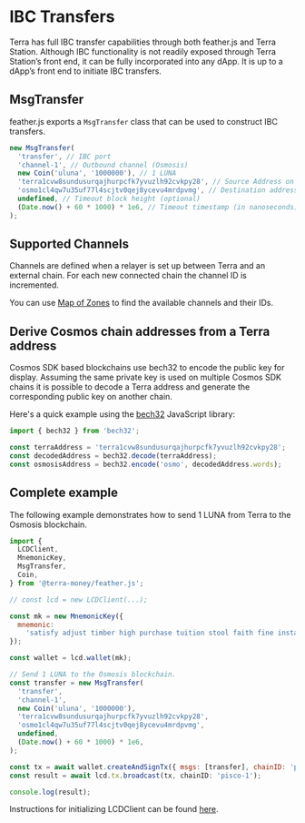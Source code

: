 # IBC Transfers

Terra has full IBC transfer capabilities through both feather.js and Terra Station. Although IBC functionality is not readily exposed through Terra Station’s front end, it can be fully incorporated into any dApp. It is up to a dApp’s front end to initiate IBC transfers.

## MsgTransfer

feather.js exports a `MsgTransfer` class that can be used to construct IBC transfers.

```js
new MsgTransfer(
  'transfer', // IBC port
  'channel-1', // Outbound channel (Osmosis)
  new Coin('uluna', '1000000'), // 1 LUNA
  'terra1cvw8sundusurqajhurpcfk7yvuzlh92cvkpy28', // Source Address on Terra
  'osmo1cl4qw7u35uf77l4scjtv0qej8ycevu4mrdpvmg', // Destination address on Osmosis
  undefined, // Timeout block height (optional)
  (Date.now() + 60 * 1000) * 1e6, // Timeout timestamp (in nanoseconds) relative to the current block timestamp.
);
```

## Supported Channels

Channels are defined when a relayer is set up between Terra and an external chain. For each new connected chain the channel ID is incremented.

You can use [Map of Zones](https://mapofzones.com/zone?period=24&source=phoenix-1&tableOrderBy=success&tableOrderSort=desc&testnet=false) to find the available channels and their IDs.

## Derive Cosmos chain addresses from a Terra address

Cosmos SDK based blockchains use bech32 to encode the public key for display. Assuming the same private key is used on multiple Cosmos SDK chains it is possible to decode a Terra address and generate the corresponding public key on another chain.

Here's a quick example using the [bech32](https://github.com/bitcoinjs/bech32) JavaScript library:

```js
import { bech32 } from 'bech32';

const terraAddress = 'terra1cvw8sundusurqajhurpcfk7yvuzlh92cvkpy28';
const decodedAddress = bech32.decode(terraAddress);
const osmosisAddress = bech32.encode('osmo', decodedAddress.words);
```

## Complete example

The following example demonstrates how to send 1 LUNA from Terra to the Osmosis blockchain.

```js
import {
  LCDClient,
  MnemonicKey,
  MsgTransfer,
  Coin,
} from '@terra-money/feather.js';

// const lcd = new LCDClient(...);

const mk = new MnemonicKey({
  mnemonic:
    'satisfy adjust timber high purchase tuition stool faith fine install that you unaware feed domain license impose boss human eager hat rent enjoy dawn',
});

const wallet = lcd.wallet(mk);

// Send 1 LUNA to the Osmosis blockchain.
const transfer = new MsgTransfer(
  'transfer',
  'channel-1',
  new Coin('uluna', '1000000'),
  'terra1cvw8sundusurqajhurpcfk7yvuzlh92cvkpy28',
  'osmo1cl4qw7u35uf77l4scjtv0qej8ycevu4mrdpvmg',
  undefined,
  (Date.now() + 60 * 1000) * 1e6,
);

const tx = await wallet.createAndSignTx({ msgs: [transfer], chainID: 'pisco-1' });
const result = await lcd.tx.broadcast(tx, chainID: 'pisco-1');

console.log(result);
```

Instructions for initializing LCDClient can be found [here](https://docs.terra.money/docs/develop/sdks/feather-js/common-examples.html#configuring-lcdclient).
